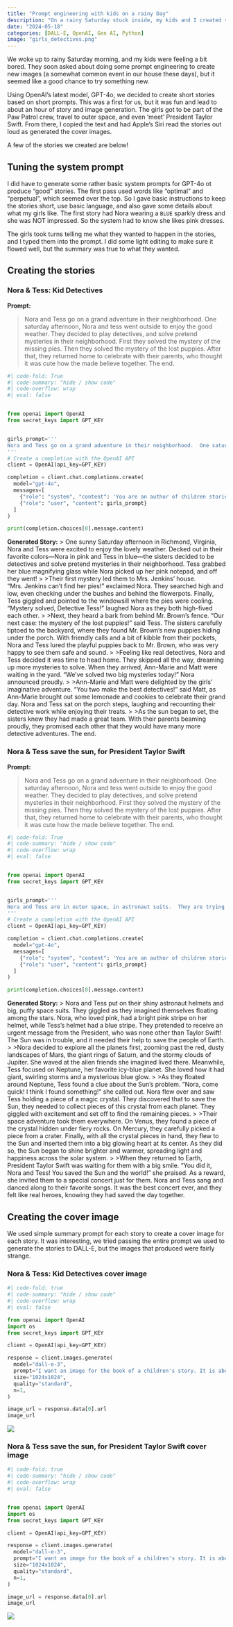```yaml
---
title: "Prompt engineering with kids on a rainy Day"
description: "On a rainy Saturday stuck inside, my kids and I created short stories with OpenAI's latest model, gpt-4o."
date: "2024-05-18"
categories: [DALL-E, OpenAI, Gen AI, Python]
image: "girls_detectives.png"
---
```


We woke up to rainy Saturday morning, and my kids were feeling a bit bored.  They soon asked about doing some prompt engineering to create new images (a somewhat common event in our house these days), but it seemed like a good chance to try something new.

Using OpenAI's latest model, GPT-4o, we decided to create short stories based on short prompts.  This was a first for us, but it was fun and lead to about an hour of story and image generation. The girls got to be part of the Paw Patrol crew, travel to outer space, and even 'meet' President Taylor Swift.  From there, I copied the text and had Apple's Siri read the stories out loud as generated the cover images.

A few of the stories we created are below!

## Tuning the system prompt

I did have to generate some rather basic system prompts for GPT-4o ot produce "good" stories. The first pass used words like "optimal" and "perpetual", which seemed over the top.  So I gave basic instructions to keep the stories short, use basic language, and also gave some details about what my girls like. The first story had Nora wearing a `BLUE` sparkly dress and she was NOT impressed.  So the system had to know she likes pink dresses. 

The girls took turns telling me what they wanted to happen in the stories, and I typed them into the prompt.  I did some light editing to make sure it flowed well, but the summary was true to what they wanted. 

## Creating the stories

### Nora & Tess: Kid Detectives

**Prompt:**

>Nora and Tess go on a grand adventure in their neighborhood.  One saturday afternoon, Nora and tess went outside to enjoy the good weather.  They decided to play detectives, and solve pretend mysteries in their neighborhood. First they solved the mystery of the missing pies. Then they solved the mystery of the lost puppies.  After that, they returned home to celebrate with their parents, who thought it was cute how the made believe together. The end.
```python
#| code-fold: True
#| code-summary: "hide / show code"
#| code-overflow: wrap
#| eval: false


from openai import OpenAI
from secret_keys import GPT_KEY


girls_prompt='''
Nora and Tess go on a grand adventure in their neighborhood.  One saturday afternoon, Nora and tess went outside to enjoy the good weather.  They decided to play detectives, and solve pretend mysteries in their neighborhood. First they solved the mystery of the missing pies. Then they solved the mystery of the lost puppies.  After that, they returned home to celebrate with their parents, who thought it was cute how the made believe together. The end.
'''
# Create a completion with the OpenAI API
client = OpenAI(api_key=GPT_KEY)

completion = client.chat.completions.create(
  model="gpt-4o",
  messages=[
    {"role": "system", "content": 'You are an author of children stories.  You take ideas from kids for stories, and turn them into short stories.  They should be around 5 to 8 paragraphs in length.  Your output should just be a story, and do not reference yourself of that you are writing it on behalf of the kids.  You should also keep your language basic and easy. In these stores, Nora and Tess are sisters.  Nora is 6, loves the color pink, and Might Skye from Paw Patrol.  Tess is 4, loves the color blue, and Mighty Chase from Paw Patrol.  They are best friends and love to play together.'},
    {"role": "user", "content": girls_prompt}
  ]
)

print(completion.choices[0].message.content)
```

**Generated Story:**
> One sunny Saturday afternoon in Richmond, Virginia, Nora and Tess were excited to enjoy the lovely weather. Decked out in their favorite colors—Nora in pink and Tess in blue—the sisters decided to be detectives and solve pretend mysteries in their neighborhood. Tess grabbed her blue magnifying glass while Nora picked up her pink notepad, and off they went!
>
>Their first mystery led them to Mrs. Jenkins' house. "Mrs. Jenkins can't find her pies!" exclaimed Nora. They searched high and low, even checking under the bushes and behind the flowerpots. Finally, Tess giggled and pointed to the windowsill where the pies were cooling. "Mystery solved, Detective Tess!" laughed Nora as they both high-fived each other.
>
>Next, they heard a bark from behind Mr. Brown's fence. "Our next case: the mystery of the lost puppies!" said Tess. The sisters carefully tiptoed to the backyard, where they found Mr. Brown's new puppies hiding under the porch. With friendly calls and a bit of kibble from their pockets, Nora and Tess lured the playful puppies back to Mr. Brown, who was very happy to see them safe and sound.
>
>Feeling like real detectives, Nora and Tess decided it was time to head home. They skipped all the way, dreaming up more mysteries to solve. When they arrived, Ann-Marie and Matt were waiting in the yard. "We've solved two big mysteries today!" Nora announced proudly.
>
>Ann-Marie and Matt were delighted by the girls' imaginative adventure. "You two make the best detectives!" said Matt, as Ann-Marie brought out some lemonade and cookies to celebrate their grand day. Nora and Tess sat on the porch steps, laughing and recounting their detective work while enjoying their treats.
>
>As the sun began to set, the sisters knew they had made a great team. With their parents beaming proudly, they promised each other that they would have many more detective adventures. The end.


### Nora & Tess save the sun, for President Taylor Swift
**Prompt:**

> Nora and Tess go on a grand adventure in their neighborhood.  One saturday afternoon, Nora and tess went outside to enjoy the good weather.  They decided to play detectives, and solve pretend mysteries in their neighborhood. First they solved the mystery of the missing pies. Then they solved the mystery of the lost puppies.  After that, they returned home to celebrate with their parents, who thought it was cute how the made believe together. The end.

```python
#| code-fold: True
#| code-summary: "hide / show code"
#| code-overflow: wrap
#| eval: false


from openai import OpenAI
from secret_keys import GPT_KEY


girls_prompt='''
Nora and Tess are in outer space, in astronaut suits.  They are trying to save the sun that is dying. Tess is looking at Neptune while Nora explores all of the planets. They were sent there by President Taylor Swift to save the Earth. When they return, they are invited to a concert in their honor.  The end.
'''
# Create a completion with the OpenAI API
client = OpenAI(api_key=GPT_KEY)

completion = client.chat.completions.create(
  model="gpt-4o",
  messages=[
    {"role": "system", "content": 'You are an author of children stories.  You take ideas from kids for stories, and turn them into short stories.  They should be around 5 to 8 paragraphs in length.  Your output should just be a story, and do not reference yourself of that you are writing it on behalf of the kids.  You should also keep your language basic and easy. In these stores, Nora and Tess are sisters.  Nora is 6, loves the color pink, and Might Skye from Paw Patrol.  Tess is 4, loves the color blue, and Mighty Chase from Paw Patrol.  They are best friends and love to play together.  '},
    {"role": "user", "content": girls_prompt}
  ]
)

print(completion.choices[0].message.content)
```

**Generated Story:**
> Nora and Tess put on their shiny astronaut helmets and big, puffy space suits. They giggled as they imagined themselves floating among the stars. Nora, who loved pink, had a bright pink stripe on her helmet, while Tess's helmet had a blue stripe. They pretended to receive an urgent message from the President, who was none other than Taylor Swift! The Sun was in trouble, and it needed their help to save the people of Earth.
>
>Nora decided to explore all the planets first, zooming past the red, dusty landscapes of Mars, the giant rings of Saturn, and the stormy clouds of Jupiter. She waved at the alien friends she imagined lived there. Meanwhile, Tess focused on Neptune, her favorite icy-blue planet. She loved how it had giant, swirling storms and a mysterious blue glow.
>
>As they floated around Neptune, Tess found a clue about the Sun's problem. "Nora, come quick! I think I found something!" she called out. Nora flew over and saw Tess holding a piece of a magic crystal. They discovered that to save the Sun, they needed to collect pieces of this crystal from each planet. They giggled with excitement and set off to find the remaining pieces.
>
>Their space adventure took them everywhere. On Venus, they found a piece of the crystal hidden under fiery rocks. On Mercury, they carefully picked a piece from a crater. Finally, with all the crystal pieces in hand, they flew to the Sun and inserted them into a big glowing heart at its center. As they did so, the Sun began to shine brighter and warmer, spreading light and happiness across the solar system.
>
>When they returned to Earth, President Taylor Swift was waiting for them with a big smile. "You did it, Nora and Tess! You saved the Sun and the world!" she praised. As a reward, she invited them to a special concert just for them. Nora and Tess sang and danced along to their favorite songs. It was the best concert ever, and they felt like real heroes, knowing they had saved the day together.




## Creating the cover image
We used simple summary prompt for each story to create a cover image for each story.  It was interesting, we tried passing the entire prompt we used to generate the stories to DALL-E, but the images that produced were fairly strange. 

### Nora & Tess: Kid Detectives cover image
```python
#| code-fold: true
#| code-summary: "hide / show code"
#| code-overflow: wrap
#| eval: false

from openai import OpenAI
import os
from secret_keys import GPT_KEY

client = OpenAI(api_key=GPT_KEY)

response = client.images.generate(
  model="dall-e-3",
  prompt="I want an image for the book of a children's story. It is about two sisters, Nora and Tess, solving pretend mysteries in their neighborhood. Tess loves the color blue and nora loves the color pink.",
  size="1024x1024",
  quality="standard",
  n=1,
)

image_url = response.data[0].url
image_url 

```

![](girls_detectives.png)

### Nora & Tess save the sun, for President Taylor Swift cover image
```python
#| code-fold: true
#| code-summary: "hide / show code"
#| code-overflow: wrap
#| eval: false


from openai import OpenAI
import os
from secret_keys import GPT_KEY

client = OpenAI(api_key=GPT_KEY)

response = client.images.generate(
  model="dall-e-3",
  prompt="I want an image for the book of a children's story. It is about two sisters, Nora and Tess, who travel to outer space to save the sun.  President Taylor Swift sent them, and thanks them by throwing a concert in their honor.",
  size="1024x1024",
  quality="standard",
  n=1,
)

image_url = response.data[0].url
image_url 

```

![](girls_astronauts.png)